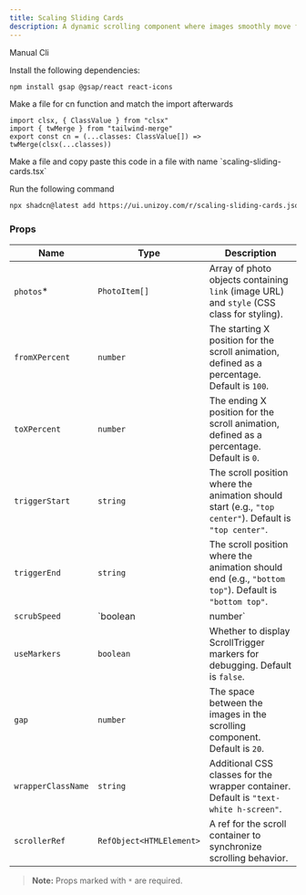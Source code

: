 ```yaml
---
title: Scaling Sliding Cards
description: A dynamic scrolling component where images smoothly move from the right, scaling up as they enter and down as they exit towards the left, creating an engaging and fluid visual effect.
---
```


<ComponentPreview
  name="scaling-sliding-cards-demo"
  className="[&_.preview>[data-orientation=vertical]]:sm:max-w-[70%]"
/>

<Tabs defaultValue="manual">

<TabsList>
  <TabsTrigger value="manual">Manual</TabsTrigger>
  <TabsTrigger value="cli">Cli</TabsTrigger>
</TabsList>

<TabsContent value="manual">

<Steps>

<Step>Install the following dependencies:</Step>

```bash
npm install gsap @gsap/react react-icons
```
<Step>Make a file for cn function and match the import afterwards</Step>

```tsx
import clsx, { ClassValue } from "clsx"
import { twMerge } from "tailwind-merge"
export const cn = (...classes: ClassValue[]) => twMerge(clsx(...classes))
```
<Step>
  Make a file and copy paste this code in a file with name `scaling-sliding-cards.tsx`
</Step>

<ComponentSource name="scaling-sliding-cards" />

</Steps>

</TabsContent>

<TabsContent value="cli">

<Steps>

<Step>Run the following command </Step>

```bash
npx shadcn@latest add https://ui.unizoy.com/r/scaling-sliding-cards.json
```

</Steps>

</TabsContent>

</Tabs>

### Props

| Name                     | Type                         | Description                                                                                                         |
| ------------------------ | ---------------------------- | ------------------------------------------------------------------------------------------------------------------- |
| `photos`*                | `PhotoItem[]`                | Array of photo objects containing `link` (image URL) and `style` (CSS class for styling).                          |
| `fromXPercent`           | `number`                     | The starting X position for the scroll animation, defined as a percentage. Default is `100`.                        |
| `toXPercent`             | `number`                     | The ending X position for the scroll animation, defined as a percentage. Default is `0`.                           |
| `triggerStart`           | `string`                     | The scroll position where the animation should start (e.g., `"top center"`). Default is `"top center"`.            |
| `triggerEnd`             | `string`                     | The scroll position where the animation should end (e.g., `"bottom top"`). Default is `"bottom top"`.              |
| `scrubSpeed`             | `boolean | number`             | Speed of the scroll-triggered animation. `true` for default, or set a custom speed. Default is `true`.             |
| `useMarkers`             | `boolean`                    | Whether to display ScrollTrigger markers for debugging. Default is `false`.                                         |
| `gap`                    | `number`                     | The space between the images in the scrolling component. Default is `20`.                                          |
| `wrapperClassName`       | `string`                     | Additional CSS classes for the wrapper container. Default is `"text-white h-screen"`.                              |
| `scrollerRef`            | `RefObject<HTMLElement>`     | A ref for the scroll container to synchronize scrolling behavior.                                                  |

> **Note:** Props marked with `*` are required.
